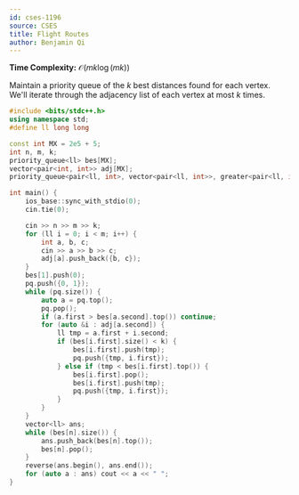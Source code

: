 ```yaml
---
id: cses-1196
source: CSES
title: Flight Routes
author: Benjamin Qi
---
```


**Time Complexity:** $\mathcal{O}(mk\log (mk))$

Maintain a priority queue of the $k$ best distances found for each vertex. We'll
iterate through the adjacency list of each vertex at most $k$ times.

```cpp
#include <bits/stdc++.h>
using namespace std;
#define ll long long

const int MX = 2e5 + 5;
int n, m, k;
priority_queue<ll> bes[MX];
vector<pair<int, int>> adj[MX];
priority_queue<pair<ll, int>, vector<pair<ll, int>>, greater<pair<ll, int>>> pq;

int main() {
	ios_base::sync_with_stdio(0);
	cin.tie(0);

	cin >> n >> m >> k;
	for (ll i = 0; i < m; i++) {
		int a, b, c;
		cin >> a >> b >> c;
		adj[a].push_back({b, c});
	}
	bes[1].push(0);
	pq.push({0, 1});
	while (pq.size()) {
		auto a = pq.top();
		pq.pop();
		if (a.first > bes[a.second].top()) continue;
		for (auto &i : adj[a.second]) {
			ll tmp = a.first + i.second;
			if (bes[i.first].size() < k) {
				bes[i.first].push(tmp);
				pq.push({tmp, i.first});
			} else if (tmp < bes[i.first].top()) {
				bes[i.first].pop();
				bes[i.first].push(tmp);
				pq.push({tmp, i.first});
			}
		}
	}
	vector<ll> ans;
	while (bes[n].size()) {
		ans.push_back(bes[n].top());
		bes[n].pop();
	}
	reverse(ans.begin(), ans.end());
	for (auto a : ans) cout << a << " ";
}
```
